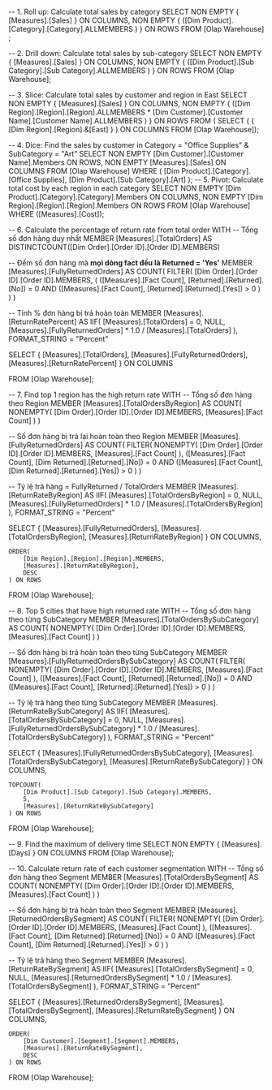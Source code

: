 ﻿-- 1. Roll up: Calculate total sales by category
 SELECT NON EMPTY { [Measures].[Sales] } ON COLUMNS, 
		NON EMPTY { ([Dim Product].[Category].[Category].ALLMEMBERS ) }  ON ROWS 
 FROM [Olap Warehouse] ;

-- 2. Drill down: Calculate total sales by sub-category
 SELECT NON EMPTY { [Measures].[Sales] } ON COLUMNS, 
		NON EMPTY { ([Dim Product].[Sub Category].[Sub Category].ALLMEMBERS ) } 
 ON ROWS FROM [Olap Warehouse];

-- 3. Slice: Calculate total sales by customer and region in East
 SELECT 
 NON EMPTY { [Measures].[Sales] } ON COLUMNS, 
 NON EMPTY { ([Dim Region].[Region].[Region].ALLMEMBERS * [Dim Customer].[Customer Name].[Customer Name].ALLMEMBERS ) } ON ROWS
FROM ( SELECT ( { [Dim Region].[Region].&[East] } ) ON COLUMNS 
FROM [Olap Warehouse]);

-- 4. Dice: Find the sales by customer in Category = "Office Supplies" & SubCategory = "Art"
SELECT 
    NON EMPTY 
        [Dim Customer].[Customer Name].Members ON ROWS,
    NON EMPTY 
        [Measures].[Sales] ON COLUMNS
FROM 
    [Olap Warehouse]
WHERE 
    (
        [Dim Product].[Category].[Office Supplies],
        [Dim Product].[Sub Category].[Art]
    );
 -- 5. Pivot: Calculate total cost by each region in each category
 SELECT 
  NON EMPTY 
    [Dim Product].[Category].[Category].Members ON COLUMNS,
  NON EMPTY 
    [Dim Region].[Region].[Region].Members ON ROWS
FROM 
  [Olap Warehouse]
WHERE 
  ([Measures].[Cost]);

 -- 6. Calculate the percentage of return rate from total order
WITH 
-- Tổng số đơn hàng duy nhất
MEMBER [Measures].[TotalOrders] AS
    DISTINCTCOUNT([Dim Order].[Order ID].[Order ID].MEMBERS)

-- Đếm số đơn hàng mà **mọi dòng fact đều là Returned = 'Yes'**
MEMBER [Measures].[FullyReturnedOrders] AS
    COUNT(
        FILTER(
            [Dim Order].[Order ID].[Order ID].MEMBERS,
            (
                ([Measures].[Fact Count], [Returned].[Returned].[No]) = 0
                AND
                ([Measures].[Fact Count], [Returned].[Returned].[Yes]) > 0
            )
        )
    )

-- Tính % đơn hàng bị trả hoàn toàn
MEMBER [Measures].[ReturnRatePercent] AS
    IIF(
        [Measures].[TotalOrders] = 0,
        NULL,
        [Measures].[FullyReturnedOrders] * 1.0 / [Measures].[TotalOrders]
    ),
    FORMAT_STRING = "Percent"

SELECT 
{
    [Measures].[TotalOrders],
    [Measures].[FullyReturnedOrders],
    [Measures].[ReturnRatePercent]
} ON COLUMNS

FROM [Olap Warehouse];

-- 7. Find top 1 region has the high return rate
WITH 
-- Tổng số đơn hàng theo Region
MEMBER [Measures].[TotalOrdersByRegion] AS
    COUNT(
        NONEMPTY(
            [Dim Order].[Order ID].[Order ID].MEMBERS,
            [Measures].[Fact Count]
        )
    )

-- Số đơn hàng bị trả lại hoàn toàn theo Region
MEMBER [Measures].[FullyReturnedOrders] AS
    COUNT(
        FILTER(
            NONEMPTY(
                [Dim Order].[Order ID].[Order ID].MEMBERS,
                [Measures].[Fact Count]
            ),
            ([Measures].[Fact Count], [Dim Returned].[Returned].[No]) = 0
            AND ([Measures].[Fact Count], [Dim Returned].[Returned].[Yes]) > 0
        )
    )

-- Tỷ lệ trả hàng = FullyReturned / TotalOrders
MEMBER [Measures].[ReturnRateByRegion] AS
    IIF(
        [Measures].[TotalOrdersByRegion] = 0,
        NULL,
        [Measures].[FullyReturnedOrders] * 1.0 / [Measures].[TotalOrdersByRegion]
    ),
	FORMAT_STRING = "Percent"

SELECT 
    {
        [Measures].[FullyReturnedOrders],
        [Measures].[TotalOrdersByRegion],
        [Measures].[ReturnRateByRegion]
    } ON COLUMNS,

    ORDER(
        [Dim Region].[Region].[Region].MEMBERS,
        [Measures].[ReturnRateByRegion],
        DESC
    ) ON ROWS

FROM [Olap Warehouse];

-- 8. Top 5 cities that have high returned rate
WITH 
-- Tổng số đơn hàng theo từng SubCategory
MEMBER [Measures].[TotalOrdersBySubCategory] AS
    COUNT(
        NONEMPTY(
            [Dim Order].[Order ID].[Order ID].MEMBERS,
            [Measures].[Fact Count]
        )
    )

-- Số đơn hàng bị trả hoàn toàn theo từng SubCategory
MEMBER [Measures].[FullyReturnedOrdersBySubCategory] AS
    COUNT(
        FILTER(
            NONEMPTY(
                [Dim Order].[Order ID].[Order ID].MEMBERS,
                [Measures].[Fact Count]
            ),
            ([Measures].[Fact Count], [Returned].[Returned].[No]) = 0
            AND ([Measures].[Fact Count], [Returned].[Returned].[Yes]) > 0
        )
    )

-- Tỷ lệ trả hàng theo từng SubCategory
MEMBER [Measures].[ReturnRateBySubCategory] AS
    IIF(
        [Measures].[TotalOrdersBySubCategory] = 0,
        NULL,
        [Measures].[FullyReturnedOrdersBySubCategory] * 1.0 / [Measures].[TotalOrdersBySubCategory]
    ),
    FORMAT_STRING = "Percent"

SELECT 
    {
        [Measures].[FullyReturnedOrdersBySubCategory],
        [Measures].[TotalOrdersBySubCategory],
        [Measures].[ReturnRateBySubCategory]
    } ON COLUMNS,

    TOPCOUNT(
        [Dim Product].[Sub Category].[Sub Category].MEMBERS,
        5,
        [Measures].[ReturnRateBySubCategory]
    ) ON ROWS

FROM [Olap Warehouse];

-- 9. Find the maximum of delivery time
 SELECT NON EMPTY { [Measures].[Days] } ON COLUMNS 
 FROM [Olap Warehouse];

-- 10. Calculate return rate of each customer segmentation
WITH 
-- Tổng số đơn hàng theo Segment
MEMBER [Measures].[TotalOrdersBySegment] AS
    COUNT(
        NONEMPTY(
            [Dim Order].[Order ID].[Order ID].MEMBERS,
            [Measures].[Fact Count]
        )
    )

-- Số đơn hàng bị trả hoàn toàn theo Segment
MEMBER [Measures].[ReturnedOrdersBySegment] AS
    COUNT(
        FILTER(
            NONEMPTY(
                [Dim Order].[Order ID].[Order ID].MEMBERS,
                [Measures].[Fact Count]
            ),
            ([Measures].[Fact Count], [Dim Returned].[Returned].[No]) = 0
            AND ([Measures].[Fact Count], [Dim Returned].[Returned].[Yes]) > 0
        )
    )

-- Tỷ lệ trả hàng theo Segment
MEMBER [Measures].[ReturnRateBySegment] AS
    IIF(
        [Measures].[TotalOrdersBySegment] = 0,
        NULL,
        [Measures].[ReturnedOrdersBySegment] * 1.0 / [Measures].[TotalOrdersBySegment]
    ),
	FORMAT_STRING = "Percent"

SELECT 
    {
        [Measures].[ReturnedOrdersBySegment],
        [Measures].[TotalOrdersBySegment],
        [Measures].[ReturnRateBySegment]
    } ON COLUMNS,

    ORDER(
        [Dim Customer].[Segment].[Segment].MEMBERS,
        [Measures].[ReturnRateBySegment],
        DESC
    ) ON ROWS

FROM [Olap Warehouse];
